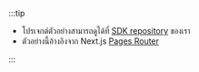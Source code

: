 :::tip

- โปรเจกต์ตัวอย่างสามารถดูได้ที่ [SDK repository](https://github.com/logto-io/js/tree/master/packages/next-sample) ของเรา
- ตัวอย่างนี้อ้างอิงจาก Next.js [Pages Router](https://nextjs.org/docs/pages)

:::
